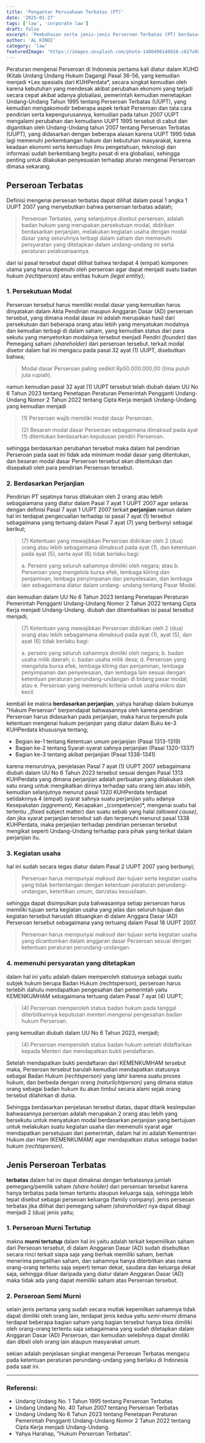 ```yaml
---
title: 'Pengantar Perusahaan Terbatas (PT)'
date: '2025-01-27'
tags: ['law', 'corporate law']
draft: false
excerpt: 'Pembahasan serta jenis-jenis Perseroan Terbatas (PT) berdasarkan ketentuan peraturang perundang-undangan yang berlaku di Indonesia'
author: 'AL KINDI'
category: 'law'
featuredImage: 'https://images.unsplash.com/photo-1486406146926-c627a92ad1ab?q=80&w=3270&auto=format&fit=crop&ixlib=rb-4.0.3&ixid=M3wxMjA3fDB8MHxwaG90by1wYWdlfHx8fGVufDB8fHx8fA%3D%3D'
---
```


<Introduction>
  Peraturan mengenai Perseroan di Indonesia pertama kali diatur dalam KUHD
  (Kitab Undang Undang Hukum Dagang) Pasal 36-56, yang kemudian menjadi *Lex
  spesialis dari KUHPerdata*, secara singkat kemudian oleh karena kebutuhan yang
  mendesak akibat perubahan ekonomi yang terjadi secara cepat akibat adanya
  globaliasi, pemerintah kemudian menetapkan Undang-Undang Tahun 1995 tentang
  Perseroan Terbatas (UUPT), yang kemudian mengakomodir beberapa aspek terkait
  Perseroan dan tata cara pendirian serta kepengurusannya, kemudian pada tahun
  2007 UUPT mengalami perubahan dan kemudiann UUPT 1995 tersebut di cabut dan
  digantikan oleh Undang-Undang tahun 2007 tentang Perseroan Terbatas (UUPT),
  yang didasarkan dengan beberapa alasan karena UUPT 1995 tidak lagi memenuhi
  perkembangan hukum dan kebutuhan masyarakat, karena keadaan ekonomi serta
  kemudiajn ilmu pengetahuan, teknologi dan informasi sudah berkembang begitu
  pesat di era globaliasi, sehingga penting untuk dilakukan penyesuaian terhadap
  aturan mengenai Perseroan dimasa sekarang.
</Introduction>

## Perseroan Terbatas

Definisi mengenai perseoan terbatas dapat dilihat dalam pasal 1 angka 1 UUPT 2007 yang menyebutkan bahwa perseroan terbatas adalah;

> Perseroan Terbatas, yang selanjutnya disebut perseroan, adalah badan hukum yang
> merupakan persekutuan modal, didirikan berdasarkan perjanjian, melakukan kegiatan usaha
> dengan modal dasar yang seluruhnya terbagi dalam saham dan memenuhi persyaratan yang
> ditetapkan dalam undang-undang ini serta peraturan pelaksanaannya.

dari isi pasal tersebut dapat dilihat bahwa terdapat 4 (empat) komponen utama yang harus dipenuhi oleh perseroan agar dapat menjadi suatu badan hukum _(rechtperson)_ atau entitas hukum _(legal entitiy)_;

### 1. Persekutuan Modal

Perseroan tersebut harus memiliki modal dasar yang kemudian harus dinyatakan dalam Akta Pendirian maupun Anggaran Dasar (AD) perseroan tersebut, yang dimana modal dasar ini adalah merupakan hasil dari persekutuan dari beberapa orang atau lebih yang menyatukan modalnya dan kemudian terbagi di dalam saham, yang kemudian status dari para sekutu yang menyetorkan modalnya tersebut menjadi Pendiri _(founder)_ dan Pemegang saham _(shareholder)_ dari perseroan tersebut. terkait modal disetor dalam hal ini mengacu pada pasal 32 ayat (1) UUPT, disebutkan bahwa;

> Modal dasar Perseroan paling sedikit Rp50.000.000,00 (lima puluh juta rupiah).

namun kemudian pasal 32 ayat (1) UUPT tersebut telah diubah dalam UU No 6 Tahun 2023 tentang Penetapan Peraturan Pemerintah Pengganti Undang-Undang Nomor 2 Tahun 2022 tentang Cipta Kerja menjadi Undang-Undang. yang kemudian menjadi

> (1) Perseroan wajib memiliki modal dasar Perseroan.

> (2) Besaran modal dasar Perseroan sebagaimana dimaksud pada ayat (1) ditentukan berdasarkan keputusan pendiri Perseroan.

sehingga berdasarkan perubahan tersebut maka dalam hal pendirian Perseroan pada saat ini tidak ada minimum modal dasar yang ditentukan, dan besaran modal dasar Perseroan tersebut akan ditentukan dan disepakati oleh para pendirian Perseroan tersebut.

### 2. Berdasarkan Perjanjian

Pendirian PT sejatinya harus dilakukan oleh 2 orang atau lebih sebagaiamana yang diatur dalam Pasal 7 ayat 1 UUPT 2007 agar selaras dengan definisi Pasal 7 ayat 1 UUPT 2007 terkait **perjanjian** namun dalam hal ini terdapat pengecualian terhadap isi pasal 7 ayat (1) tersebut sebagaimana yang tertuang dalam Pasal 7 ayat (7) yang berbunyi sebagai berikut;

> (7) Ketentuan yang mewajibkan Perseroan didirikan oleh 2 (dua) orang atau lebih sebagaimana
> dimaksud pada ayat (1), dan ketentuan pada ayat (5), serta ayat (6) tidak berlaku bagi:
>
> a. Persero yang seluruh sahamnya dimiliki oleh negara; atau
> b. Perseroan yang mengelola bursa efek, lembaga kliring dan penjaminan, lembaga
> penyimpanan dan penyelesaian, dan lembaga lain sebagaimana diatur dalam undang-
> undang tentang Pasar Modal.

dan kemudian dalam UU No 6 Tahun 2023 tentang Penetapan Peraturan Pemerintah Pengganti Undang-Undang Nomor 2 Tahun 2022 tentang Cipta Kerja menjadi Undang-Undang. diubah dan ditambahkan isi pasal tersebut menjadi;

> (7) Ketentuan yang mewajibkan Perseroan didirikan oleh 2 (dua) orang atau lebih sebagaimana
> dimaksud pada ayat (1), ayat (5), dan ayat (6) tidak berlaku bagi:
>
> a. persero yang seluruh sahamnya dimiliki oleh negara;
> b. badan usaha milik daerah;
> c. badan usaha milik desa;
> d. Perseroan yang mengelola bursa efek, lembaga kliring dan penjaminan, lembaga penyimpanan dan penyelesaian, dan lembaga lain sesuai dengan ketentuan peraturan perundang-undangan di bidang pasar modal; atau
> e. Perseroan yang memenuhi kriteria untuk usaha mikro dan kecil.

kembali ke makna **berdasarkan perjanjian**, yahya harahap dalam bukunya "Hukum Perseroan" berpendapat bahwasannya oleh karena pendirian Perseroan harus didasarkan pada perjanjian, maka harus terpenuhi pula ketentuan mengenai hukum perjanjian yang diatur dalam Buku ke-3 KUHPerdata khususnya tentang;

- Begian ke-1 tentang Ketentuan umum perjanjian (Pasal 1313-1319)
- Bagian ke-2 tentang Syarat-syarat sahnya perjanjian (Pasal 1320-1337)
- Bagian ke-3 tentang akibat perjanjian (Pasal 1338-1341)

karena menurutnya, penjelasan Pasal 7 ayat (1) UUPT 2007 sebagaimana diubah dalam UU No 6 Tahun 2023 tersebut sesuai dengan Pasal 1313 KUHPerdata yang dimana perjanjian adalah perbuatan yang dilakukan oleh satu orang untuk mengikatkan dirinya terhadap satu orang lain atau lebih, kemudian selanjutnya menurut pasal 1320 KUHPerdata terdapat setidaknnya 4 (empat) syarat sahnya suatu perjanjian yaitu adanya Kesepakatan _(aggrement)_, Kecapakan _(competence)\*, mengenai suatu hal tertentu _(fixed subject matter) dan suatu sebab yang halal _(allowed cause)_, dan jika syarat perjanjian tersebut sah dan terpenuhi menurut pasal 1338 KUHPerdata, maka perjanjian terhadap pendirian perseoan tersebut mengikat seperti Undang-Undang terhadap para pihak yang terikat dalam perjanjian itu.

### 3. Kegiatan usaha

hal ini sudah secara tegas diatur dalam Pasal 2 UUPT 2007 yang berbunyi;

> Perseroan harus mempunyai maksud dan tujuan serta kegiatan usaha yang tidak bertentangan
> dengan ketentuan peraturan perundang-undangan, ketertiban umum, dan/atau kesusilaan.

sehingga dapat disimpulkan pula bahwasannya setiap perseroan harus memiliki tujuan serta kegiatan usaha yang jelas dan seluruh tujuan dan kegiatan tersebut haruslah dituangkan di dalam Anggara Dasar (AD) Perseroan tersebut sebagaimana yang tertuang dalam Pasal 18 UUPT 2007.

> Perseroan harus mempunyai maksud dan tujuan serta kegiatan usaha yang dicantumkan dalam
> anggaran dasar Perseroan sesuai dengan ketentuan peraturan
> perundang-undangan.

### 4. memenuhi persyaratan yang ditetapkan

dalam hal ini yaitu adalah dalam memperoleh statusnya sebagai suatu subjek hukum berupa Badan Hukum (rechtsperson), perseroan harus terlebih dahulu mendapatkan pengesahan dari pemerintah yaitu KEMENKUMHAM sebagaimana tertuang dalam Pasal 7 ayat (4) UUPT;

> (4) Perseroan memperoleh status badan hukum pada tanggal diterbitkannya keputusan menteri mengenai pengesahan badan hukum Perseroan.

yang kemudian diubah dalam UU No 6 Tahun 2023, menjadi;

> (4) Perseroan memperoleh status badan hukum setelah didaftarkan kepada Menteri dan
> mendapatkan bukti pendaftaran.

Setelah mendapatkan bukti pendaftaran dari KEMENKUMHAM tersebut maka, Perseroan tersebut barulah kemudian mendapatkan statusnya sebagai Badan Hukum _(rechtsperson)_ yang lahir karena suatu proses hukum, dan berbeda dengan orang _(naturlichtperson)_ yang dimana status orang sebagai badan hukum itu akan timbul secara alami sejak orang tersebut dilahirkan di dunia.

Sehingga berdasarkan penjelasan tersebut diatas, dapat ditarik kesimpulan bahwasannya perseroan adalah merupakan 2 orang atau lebih yang bersekutu untuk menyatukan modal berdasarkan perjanjian yang bertujuan untuk melakukan suatu kegiatan usaha dan memenuhi syarat agar mendapatkan persetujuan dari pemerintah, dalam hal ini adalah Kementrian Hukum dan Ham (KEMENKUMAM) agar mendapatkan status sebagai badan hukum _(rechtsperson)_.

## Jenis Perseroan Terbatas

**terbatas** dalam hal ini dapat dimaknai dengan terbatasnya jumlah pemegang/pemilik saham _(share holder)_ dari perseroan tersebut karena hanya terbatas pada teman tertantu ataupun keluarga saja, sehingga lebih tepat disebut sebagai perseoan keluarga (family company). jenis perseoan terbatas jika dilihat dari pemegang saham _(shareholder)_ nya dapat dibagi menjadi 2 (dua) jenis yaitu;

### 1. Perseroan Murni Tertutup

makna **murni tertutup** dalam hal ini yaitu adalah terkait kepemilikan saham dari Perseoan tersebut, di dalam Anggaran Dasar (AD) sudah disebutkan secara rinci terkait siapa saja yang berhak memiliki saham, berhak menerima pengalihan saham, dan sahamnya hanya diterbitkan atas nama orang-orang tertentu saja seperti teman dekat, saudara dan keluarga dekat saja, sehingga diluar daripada yang diatur dalam Anggaran Dasar (AD) maka tidak ada yang dapat memiliki saham atas Perseroan tersebut.

### 2. Perseroan Semi Murni

selain jenis pertama yang sudah secara mutlak kepemilkan sahamnya tidak dapat dimiliki oleh orang lain, terdapat jenis kedua yaitu _semi-murni_ dimana terdapat beberapa bagian saham yang bagian tersebut hanya bisa dimiliki oleh orang-orang tertentu saja sebagaimana yang sudah ditetapkan dalam Anggaran Dasar (AD) Perseroan, dan kemudian selebihnya dapat dimiliki dan dibeli oleh orang lain ataupun masyarakat umum.

sekian adalah penjelasan singkat mengenai Perseoan Terbatas mengacu pada ketentuan peraturan perundang-undang yang berlaku di Indonesia pada saat ini.

---

### Referensi:

- Undang Undang No. 1 Tahun 1995 tentang Perseroan Terbatas
- Undang Undang No. 40 Tahun 2007 tentang Perseroan Terbatas
- Undang Undang No 6 Tahun 2023 tentang Penetapan Peraturan Pemerintah Pengganti
  Undang-Undang Nomor 2 Tahun 2022 tentang Cipta Kerja menjadi Undang-Undang.
- Yahya Harahap, "Hukum Perseroan Terbatas".
